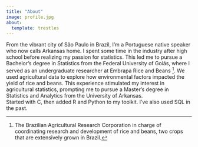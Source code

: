 ```yaml
---
title: "About"
image: profile.jpg
about:
  template: trestles
---
```


From the vibrant city of São Paulo in Brazil, I'm a Portuguese native speaker who now calls Arkansas home. I spent some time in the industry after high school before realizing my passion for statistics. This led me to pursue a Bachelor's degree in Statistics from the Federal University of Goiás, where I served as an undergraduate researcher at Embrapa Rice and Beans [^1]. We used agricultural data to explore how environmental factors impacted the yield of rice and beans. This experience stimulated my interest in agricultural statistics, prompting me to pursue a Master's degree in Statistics and Analytics from the University of Arkansas.   
Started with C, then added R and Python to my toolkit. I've also used SQL in the past.

[^1]: The Brazilian Agricultural Research Corporation in charge of coordinating research and development of rice and beans, two crops that are extensively grown in Brazil.

